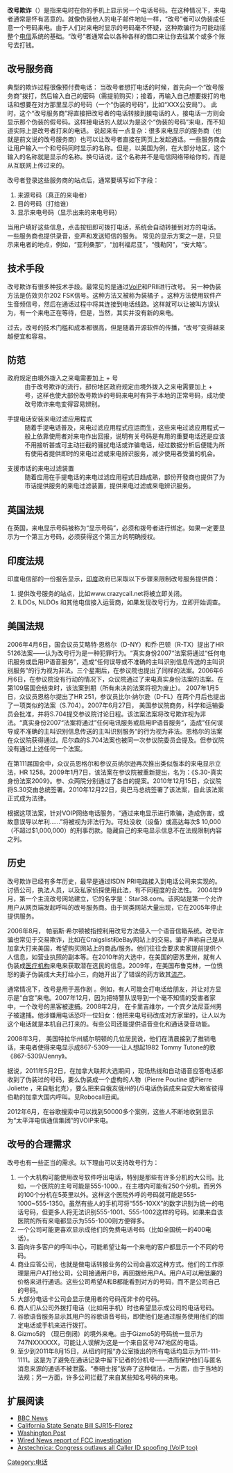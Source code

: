 {{多個問題|
{{dead end|time=2019-03-22T06:54:19+00:00}}
{{copyedit|time=2013-10-06T23:58:23+00:00}}
{{unreferenced|time=2013-10-06T23:58:23+00:00}}
}}
{{Globalize/West}}
'''改号欺诈'''（{{lang-en|Caller ID spoofing}}）是指来电时在你的手机上显示另一个电话号码。在这种情况下，来电者通常是怀有恶意的。就像伪装他人的电子邮件地址一样，“改号”者可以伪装成任意一个号码来电。由于人们对来电时显示的号码毫不怀疑，这种欺骗行为可能动摇整个[[电信|电信]]系统的基础。“改号”者通常会以各种各样的借口来让你去往某个或多个账号去打钱。

== 改号服务商 ==

典型的欺诈过程很像预付费电话：
当改号者想打电话的时候，首先向一个“改号服务商”拨打，然后输入自己的密码（需提前购买）；接着，再输入自己想要拨打的电话和想要在对方那里显示的号码（一个“伪装的号码”，比如“XXX公安局”）。
此时，这个“改号服务商”将直接把改号者的电话转接到接电话的人，接电话一方则会显示那个伪装的假号码。这样接电话的人就以为是这个“伪装的号码”来电，而不知道实际上是改号者打来的电话。
说起来有一点复杂：很多来电显示的服务商（也就是前文说的改号服务商）也可以让改号者直接在网页上发起通话。一些服务商会让用户输入一个和号码同时显示的名称。但是，以美国为例，在大部分地区，这个输入的名称就是显示的名称。换句话说，这个名称并不是电信网络带给你的，而是从互联网上传过来的。

改号者登录这些服务商的站点后，通常要填写如下字段：
# 来源号码（真正的来电者）
# 目的号码（打给谁）
# 显示来电号码（显示出来的来电号码）

当用户填好这些信息，点击按钮即可拨打电话，系统会自动转接到对方的电话。
一些服务商也提供录音，变声和发送短信的服务。
常见的显示方案之一是，只显示来电者的地点，例如，“亚利桑那”，“加利福尼亚”，“俄勒冈”，“安大略”。

== 技术手段 ==

改号欺诈有很多种技术手段。最常见的是通过[[VoIP|VoIP]]和PRII进行改号。
另一种伪装方法是仿效贝尔202 FSK信号。这种方法又被称为装橘子 。这种方法使用软件产生音频信号，然后在通话过程中将其连接到电话线路。这样就可以让被叫方误认为，有一个来电正在等待，但是，当然，其实并没有新的来电。

过去，改号的技术门槛和成本都很高，但是随着开源软件的传播，“改号”变得越来越便宜和容易。

== 防范 ==
;政府规定由境外拨入之来电需要加上 + 号
:由于改号欺诈的流行，部份地区政府规定由境外拨入之来电需要加上 + 号，这样也使大部份改号欺诈的号码来电时有异于本地的正常号码，成功使改号欺诈来电变得容易辨别。

;手提电话安装来电过滤应用程式
:随着手提电话普及，来电过滤应用程式应运而生，这些来电过滤应用程式一般上依靠使用者对来电作出回报，说明有关号码是有用的重要电话还是应该不用接听甚或可主动拦截的骚扰电话或诈骗电话，经过数据分析后便能为所有使用者提供即时的来电过滤或来电辨识服务，减少使用者受骗的机会。

;支援市话的来电过滤装置
:随着应用在手提电话的来电过滤应用程式日趋成熟，部份开發商也提供了为市话提供服务的来电过滤装置，提供来电过滤或来电辨识服务。

== 英国法规 ==

在英国，来电显示号码被称为“显示号码”，必须和拨号者进行绑定。如果一定要显示为一个第三方号码，必须获得这个第三方的明确授权。

== 印度法规 ==

印度电信部的一份报告显示，[[印度|印度]]政府已采取以下步骤来限制改号服务提供商：
# 提供改号服务的站点，比如www.crazycall.net将被立即关闭。 
# ILDOs, NLDOs 和其他电信接入运营商，如果发现改号行为，立即开始调查。

== 美国法规 ==

2006年4月6日，国会议员艾略特·恩格尔（D-NY）和乔·巴顿（R-TX）提出了HR 5126法案——认为改号行为是一种犯罪行为。“真实身份2007“法案将通过“任何电讯服务或启用IP语音服务”，造成“任何误导或不准确的主叫识别信息传送的主叫识别服务”的行为视为非法。三个星期后，在参议院也提出了同样的法案。2006年6月6日，在参议院没有行动的情况下，众议院通过了来电真实身份法案的法案。在第109届国会结束时，该法案到期（所有未决的法案将视为废止）。
2007年1月5日，众议员恩格尔提出了HR 251，参议员比尔·纳尔逊（D-FL）在两个月后也提出了一项类似的法案（S.704）。2007年6月27日， 美国参议院商务，科学和运输委员会批准，并将S.704提交参议院讨论日程。该法案法案将改号欺诈视为非法。“真实身份2007“法案将通过”任何电讯服务或启用IP语音服务“，造成”任何误导或不准确的主叫识别信息传送的主叫识别服务“的行为视为非法。恩格尔的法案在众议院获得通过。尼尔森的S.704法案也被同一次参议院委员会提及。但参议院没有通过上述任何一个法案。 

在第111届国会中，众议员恩格尔和参议员纳尔逊再次推出类似版本的来电显示立法，HR 1258。2009年1月7日，该法案在参议院被重新提出，名为：《S.30-真实身份法案2009》。参、众两院分别通过了各自的提案。2010年12月15日，众议院将S.30交由总统签署。2010年12月22日，奥巴马总统签署了该法案，自此该法案正式成为法律。

根据这项法案，针对VOIP网络电话服务，“通过来电显示进行欺骗，造成伤害，或故意误导以牟利......”将被视为非法行为。可处没收（设备）或高达每次$ 10,000（不超过$1,000,000）的刑事罚款。隐藏自己的来电显示信息不在法规限制内容之列。 

== 历史 ==
改号欺诈已经有多年历史，最早是通过ISDN PRI电路接入到电话公司来实现的。讨债公司，执法人员，以及私家侦探使用此法，有不同程度的合法性。
2004年9月，第一个主流改号网站建立，它的名字是：Star38.com。该网站是第一个允许用户从网页端发起呼叫的改号服务商。由于同类网站大量出现，它在2005年停止提供服务。

2006年8月， 帕丽斯·希尔顿被指控利用改号方法侵入一个语音信箱系统。改号诈骗也常见于交易欺诈，比如在Craigslist和eBay网站上的交易。骗子声称自己是从加拿大打来美国，希望购买网站上的商品/服务。他们往往会要求卖家提前提供个人信息，如营业执照的副本等。在2010年的大选中，在美国的密苏里州，就有人伪装成[[医疗机构|医疗机构]]来电来获取潜在选民的信息。2009年，在美国布鲁克林，一位愤怒的妻子伪装成大夫打给小三，向她开出了了错误的药方致其[[流产|流产]]。

通常情况下，改号是用于恶作剧 。例如，有人可能会打电话给朋友，并让对方显示是“白宫”来电。2007年12月，因为把特警队误导到一个毫不知情的受害者家中，一个改号的黑客被逮捕。2008年2月， 在卡里吉维尔，一个宾夕法尼亚州男子被逮捕。他涉嫌用电话恐吓一位妇女：他把来电号码改成对方家里的，让人以为这个电话就是本机自己打来的。有些公司还能提供语音变化和通话录音功能。

2008年3月， 美国特拉华州威尔明顿的几位居民说，他们在清晨接到了推销电话，来电者使得来电显示成867-5309——让人想起1982 Tommy Tutone的歌《867-5309/Jenny》。

据说，2011年5月2日，在加拿大联邦大选期间 ，现场热线和自动语音应答电话都收到了伪装过的号码，要么伪装成一个虚构的人物（Pierre Poutine 或Pierre Joliette ，来自魁北克），要么把来自俄亥俄州的{/5电话伪装成来自安大略省彼得伯勒的加拿大国内呼叫。见Robocall丑闻。

2012年6月，在谷歌搜索中可以找到50000多个案例，这些人不断地收到显示为“太平洋电信通信集团”的VOIP来电。

== 改号的合理需求 ==

改号也有一些正当的需求。以下理由可以支持改号行为：
# 一个大机构可能使用改号软件呼出电话，特别是那些有许多分机的大公司。比如，一个医院的主号可能是555-1000.，在主楼内可能有250个分机，而另外的100个分机在5英里以外。这样这个医院外呼的号码就可能是555-1000~555-1350。虽然有些人的手机可将“555-10XX”的数字识别为统一的电话号码，但更多人将无法识别555-1001、555-1002这样的号码。如果来自该医院的所有来电都显示为555-1000则方便得多。
# 一个公司可能更喜欢显示成他们的免费电话号码（比如全国统一的400电话）。
# 面向许多客户的呼叫中心，可能希望让每一个来电的客户都显示一个不同的号码。
# 商业应答公司，也就是做电话转接业务的公司会喜欢这种方式。他们的工作原理是用户A打给公司，公司接通用户B，再回拨给用户A。用户A可以用低廉的价格来进行通话。这些公司希望A和B都能看到对方的号码，而不是公司自己的号码。
# 大部分电话卡公司会显示使用者的号码而非卡的号码。
# 商人们从公司外拨打电话（比如用手机）时也希望显示成公司的电话号码。
# 谷歌语音服务显示其用户的谷歌语音号码，即使他们是通过服务使用他们的固定电话或手机来进行拨打。
# Gizmo5的 （现已倒闭）的境外来电。由于Gizmo5的号码统一显示为747NXXXXXX，可能让人误解为这是一个来自区号747地区的电话。
# 至少到2011年8月15日，从纽约时报“办公室拨出的所有电话均显示为111-111-1111。这是为了避免在通话记录中留下记者的分机号——进而保护他们与匿名消息来源的通话不被泄露。“泰晤士报”放弃了这种做法，一方面，由于当地的法规；另一方面，许多公司拦截了来自某些知名号码的来电。

== 扩展阅读 ==
*[http://news.bbc.co.uk/2/hi/technology/4482139.stm BBC News] {{Wayback|url=http://news.bbc.co.uk/2/hi/technology/4482139.stm |date=20130914172603 }}
*[https://web.archive.org/web/20081023091052/http://info.sen.ca.gov/pub/07-08/bill/sen/sb_0001-0050/sjr_15_bill_20070725_introduced.html California State Senate Bill SJR15-Florez]
*[http://www.washingtonpost.com/wp-dyn/articles/A10597-2004Oct29.html Washington Post] {{Wayback|url=http://www.washingtonpost.com/wp-dyn/articles/A10597-2004Oct29.html |date=20140421070329 }}
*[http://www.wired.com/news/technology/0,70320-0.html Wired News report of FCC investigation] {{Wayback|url=http://www.wired.com/news/technology/0,70320-0.html |date=20080724041557 }}
*[http://arstechnica.com/tech-policy/news/2010/04/congress-outlaws-all-caller-id-spoofing-voip-too.ars Arstechnica: Congress outlaws all Caller ID spoofing (VoIP too)] {{Wayback|url=http://arstechnica.com/tech-policy/news/2010/04/congress-outlaws-all-caller-id-spoofing-voip-too.ars |date=20111119001556 }}
{{DEFAULTSORT:Caller Id Spoofing}}
[[Category:电话|Category:电话]]